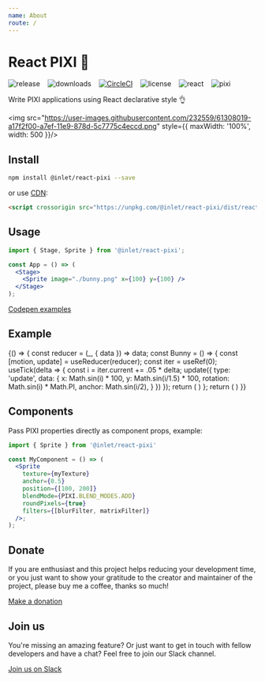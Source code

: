 ```yaml
---
name: About
route: /
---
```



# React PIXI 🌈

![release](https://img.shields.io/github/v/release/inlet/react-pixi) &nbsp;&nbsp; ![downloads](https://img.shields.io/npm/dm/@inlet/react-pixi) &nbsp;&nbsp; [![CircleCI](https://img.shields.io/circleci/project/github/inlet/react-pixi/master.svg)](https://circleci.com/gh/inlet/react-pixi) &nbsp;&nbsp; ![license](https://img.shields.io/badge/license-MIT-green.svg) &nbsp;&nbsp; ![react](https://img.shields.io/badge/react-latest-ff69b4.svg) &nbsp;&nbsp; ![pixi](https://img.shields.io/badge/pixi-v6+-ff69b4.svg)

Write PIXI applications using React declarative style 👌

<img src="https://user-images.githubusercontent.com/232559/61308019-a17f2f00-a7ef-11e9-878d-5c7775c4eccd.png" style={{ maxWidth: '100%', width: 500 }}/>

## Install

```bash
npm install @inlet/react-pixi --save
```

or use [CDN](/cdn-links):

```html
<script crossorigin src="https://unpkg.com/@inlet/react-pixi/dist/react-pixi.umd.js"></script>
```

## Usage

```jsx
import { Stage, Sprite } from '@inlet/react-pixi';

const App = () => (
  <Stage>
    <Sprite image="./bunny.png" x={100} y={100} />
  </Stage>
);
```

[Codepen examples](https://codepen.io/collection/XPpGdb/)

## Example

<Playground>
  {() => {
    const reducer = (_, { data }) => data;
    const Bunny = () => {
    const [motion, update] = useReducer(reducer);
    const iter = useRef(0);
    useTick(delta => {
      const i = iter.current += .05 * delta;
      update({
        type: 'update',
        data: {
          x: Math.sin(i) * 100,
          y: Math.sin(i/1.5) * 100,
          rotation: Math.sin(i) * Math.PI,
          anchor: Math.sin(i/2),
        }
      })
    });
    return (
      <Sprite
        image="https://s3-us-west-2.amazonaws.com/s.cdpn.io/693612/IaUrttj.png"
        {...motion}
      />
    )
    };
    return (
    <Stage width={300} height={300} options={{ backgroundAlpha: 0 }}>
      <Container x={150} y={150}>
        <Bunny />
      </Container>
    </Stage>
    )
  }}
</Playground>

## Components

Pass PIXI properties directly as component props, example:

```jsx
import { Sprite } from '@inlet/react-pixi'

const MyComponent = () => (
  <Sprite
    texture={myTexture}
    anchor={0.5}
    position={[100, 200]}
    blendMode={PIXI.BLEND_MODES.ADD}
    roundPixels={true}
    filters={[blurFilter, matrixFilter]}
  />;
);
```

## Donate

If you are enthusiast and this project helps reducing your development time, or you just want to show your gratitude to the creator and maintainer of the project, please buy me a coffee, thanks so much!

[Make a donation](https://www.paypal.me/donatepatrick)

## Join us

You're missing an amazing feature? Or just want to get in touch with fellow developers
and have a chat? Feel free to join our Slack channel.

[Join us on Slack](https://join.slack.com/t/reactpixi/shared_invite/enQtODk5NjQ2ODQ4MTI5LWVjNzlkZTJjYmI4NDcxYzljNDM4MmYwMzZkYWFlM2VkNmFhNDBmYzg3OGE5YzBiY2NmZTIwZDY0MTA4ZjA4OGM)
